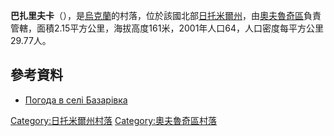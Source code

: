 {{coord|51|15|29|N|28|42|52|E|scale:30000|display=title}}

'''巴扎里夫卡'''（{{lang-uk|Базарівка}}），是[[烏克蘭|烏克蘭]]的村落，位於該國北部[[日托米爾州|日托米爾州]]，由[[奧夫魯奇區|奧夫魯奇區]]負責管轄，面積2.15平方公里，海拔高度161米，2001年人口64，人口密度每平方公里29.77人。

==參考資料==
* [http://weather.in.ua/ua/zhitomirskaja/510 Погода в селі Базарівка] {{Wayback|url=http://weather.in.ua/ua/zhitomirskaja/510 |date=20111219130127 }}

{{DEFAULTSORT:Базарівка}}
[[Category:日托米爾州村落|Category:日托米爾州村落]]
[[Category:奧夫魯奇區村落|Category:奧夫魯奇區村落]]


{{Zhytomyr-geo-stub}}